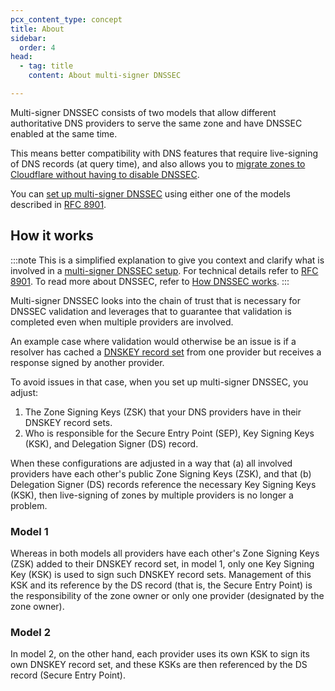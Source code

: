 ```yaml
---
pcx_content_type: concept
title: About
sidebar:
  order: 4
head:
  - tag: title
    content: About multi-signer DNSSEC

---
```


Multi-signer DNSSEC consists of two models that allow different authoritative DNS providers to serve the same zone and have DNSSEC enabled at the same time.

This means better compatibility with DNS features that require live-signing of DNS records (at query time), and also allows you to [migrate zones to Cloudflare without having to disable DNSSEC](/dns/dnssec/dnssec-active-migration/).

You can [set up multi-signer DNSSEC](/dns/dnssec/multi-signer-dnssec/setup/) using either one of the models described in [RFC 8901](https://www.rfc-editor.org/rfc/rfc8901.html).

## How it works


:::note
This is a simplified explanation to give you context and clarify what is involved in a [multi-signer DNSSEC setup](/dns/dnssec/multi-signer-dnssec/setup/). For technical details refer to [RFC 8901](https://www.rfc-editor.org/rfc/rfc8901.html). To read more about DNSSEC, refer to [How DNSSEC works](https://www.cloudflare.com/dns/dnssec/how-dnssec-works/).
:::

Multi-signer DNSSEC looks into the chain of trust that is necessary for DNSSEC validation and leverages that to guarantee that validation is completed even when multiple providers are involved.

An example case where validation would otherwise be an issue is if a resolver has cached a [DNSKEY record set](https://www.cloudflare.com/learning/dns/dns-records/dnskey-ds-records/) from one provider but receives a response signed by another provider.

To avoid issues in that case, when you set up multi-signer DNSSEC, you adjust:

1. The Zone Signing Keys (ZSK) that your DNS providers have in their DNSKEY record sets.
2. Who is responsible for the Secure Entry Point (SEP), Key Signing Keys (KSK), and Delegation Signer (DS) record.

When these configurations are adjusted in a way that (a) all involved providers have each other's public Zone Signing Keys (ZSK), and that (b) Delegation Signer (DS) records reference the necessary Key Signing Keys (KSK), then live-signing of zones by multiple providers is no longer a problem.

### Model 1

Whereas in both models all providers have each other's Zone Signing Keys (ZSK) added to their DNSKEY record set, in model 1, only one Key Signing Key (KSK) is used to sign such DNSKEY record sets. Management of this KSK and its reference by the DS record (that is, the Secure Entry Point) is the responsibility of the zone owner or only one provider (designated by the zone owner).

### Model 2

In model 2, on the other hand, each provider uses its own KSK to sign its own DNSKEY record set, and these KSKs are then referenced by the DS record (Secure Entry Point).
